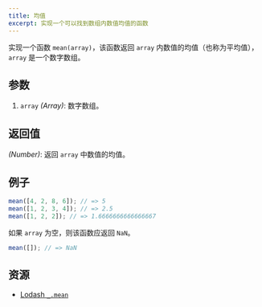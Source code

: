 ```yaml
---
title: 均值
excerpt: 实现一个可以找到数组内数值均值的函数
---
```


实现一个函数 `mean(array)`，该函数返回 `array` 内数值的均值（也称为平均值），`array` 是一个数字数组。

## 参数

1. `array` *(Array)*: 数字数组。

## 返回值

*(Number)*: 返回 `array` 中数值的均值。

## 例子

```js
mean([4, 2, 8, 6]); // => 5
mean([1, 2, 3, 4]); // => 2.5
mean([1, 2, 2]); // => 1.6666666666666667
```

如果 `array` 为空，则该函数应返回 `NaN`。

```js
mean([]); // => NaN
```

## 资源

* [Lodash `_.mean`](https://lodash.com/docs/#mean)

